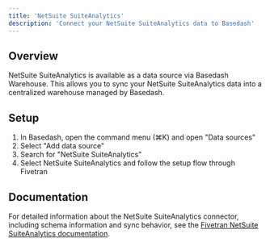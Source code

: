 ```yaml
---
title: 'NetSuite SuiteAnalytics'
description: 'Connect your NetSuite SuiteAnalytics data to Basedash'
---
```


## Overview

NetSuite SuiteAnalytics is available as a data source via Basedash Warehouse. This allows you to sync your NetSuite SuiteAnalytics data into a centralized warehouse managed by Basedash.

## Setup

1. In Basedash, open the command menu (⌘K) and open "Data sources"
2. Select "Add data source"
3. Search for "NetSuite SuiteAnalytics"
4. Select NetSuite SuiteAnalytics and follow the setup flow through Fivetran

## Documentation

For detailed information about the NetSuite SuiteAnalytics connector, including schema information and sync behavior, see the [Fivetran NetSuite SuiteAnalytics documentation](https://fivetran.com/docs/connectors/applications/netsuite-suiteanalytics).

